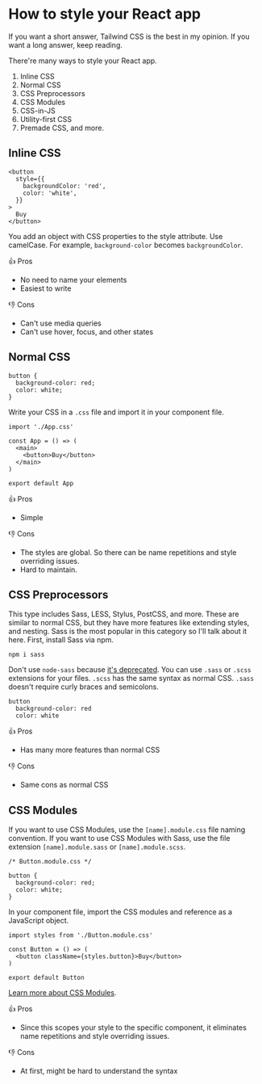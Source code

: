 
<Head
  title='How to style your React app'
  description='How to style your React app'
  keywords='style, CSS, front-end'
  imageUrl=''
/>

# How to style your React app

If you want a short answer, Tailwind CSS is the best in my opinion. If you want a long answer, keep reading.

There're many ways to style your React app.

1. Inline CSS
1. Normal CSS
1. CSS Preprocessors
1. CSS Modules
1. CSS-in-JS
1. Utility-first CSS
1. Premade CSS, and more.

## Inline CSS

```
<button
  style={{
    backgroundColor: 'red',
    color: 'white',
  }}
>
  Buy
</button>
```

You add an object with CSS properties to the style attribute. Use camelCase. For example, `background-color` becomes `backgroundColor`.

👍 Pros

- No need to name your elements
- Easiest to write

👎 Cons

- Can't use media queries
- Can't use hover, focus, and other states

## Normal CSS

```
button {
  background-color: red;
  color: white;
}
```

Write your CSS in a `.css` file and import it in your component file.

```
import './App.css'

const App = () => (
  <main>
    <button>Buy</button>
  </main>
)

export default App
```

👍 Pros

- Simple

👎 Cons

- The styles are global. So there can be name repetitions and style overriding issues.
- Hard to maintain.

## CSS Preprocessors

This type includes Sass, LESS, Stylus, PostCSS, and more. These are similar to normal CSS, but they have more features like extending styles, and nesting. Sass is the most popular in this category so I'll talk about it here. First, install Sass via npm.

```
npm i sass
```

Don't use `node-sass` because [it's deprecated](https://sass-lang.com/blog/libsass-is-deprecated). You can use `.sass` or `.scss` extensions for your files. `.scss` has the same syntax as normal CSS. `.sass` doesn't require curly braces and semicolons.

```
button
  background-color: red
  color: white
```

👍 Pros

- Has many more features than normal CSS

👎 Cons

- Same cons as normal CSS

## CSS Modules

If you want to use CSS Modules, use the `[name].module.css` file naming convention. If you want to use CSS Modules with Sass, use the file extension `[name].module.sass` or `[name].module.scss`.

```
/* Button.module.css */

button {
  background-color: red;
  color: white;
}
```

In your component file, import the CSS modules and reference as a JavaScript object.

```
import styles from './Button.module.css'

const Button = () => (
  <button className={styles.button}>Buy</button>
)

export default Button
```

[Learn more about CSS Modules](https://create-react-app.dev/docs/adding-a-css-modules-stylesheet).

👍 Pros

- Since this scopes your style to the specific component, it eliminates name repetitions and style overriding issues.

👎 Cons

- At first, might be hard to understand the syntax
